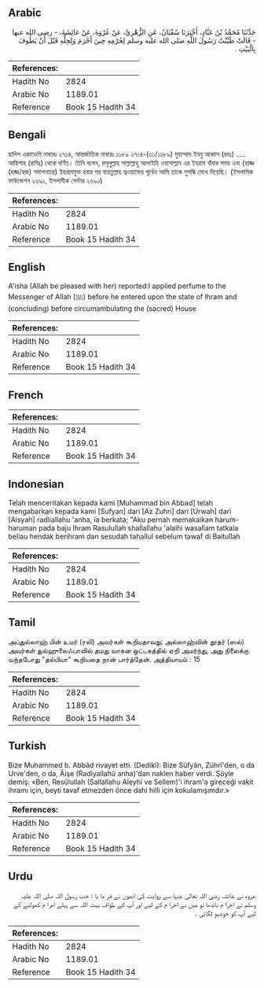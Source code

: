 ## Arabic


<div dir="rtl" lang="ar" style={{fontSize:'larger',backgroundColor:'#f8f9fa',padding:20}}>
حَدَّثَنَا مُحَمَّدُ بْنُ عَبَّادٍ، أَخْبَرَنَا سُفْيَانُ، عَنِ الزُّهْرِيِّ، عَنْ عُرْوَةَ، عَنْ عَائِشَةَ، - رضى الله عنها - قَالَتْ طَيَّبْتُ رَسُولَ اللَّهِ صلى الله عليه وسلم لِحُرْمِهِ حِينَ أَحْرَمَ وَلِحِلِّهِ قَبْلَ أَنْ يَطُوفَ بِالْبَيْتِ ‏.‏
</div>
<div style={{backgroundColor:'#f8f9fa',padding:20, marginBottom: 10}}><table> <thead> <tr> <th>References:</th> <th></th> </tr> </thead> <tbody><tr><td>Hadith No</td><td>2824</td></tr><tr><td>Arabic No</td><td>1189.01</td></tr><tr><td>Reference</td><td>Book 15 Hadith 34</td></tr></tbody></table></div>

## Bengali


<div dir="ltr" lang="bn" style={{fontSize:'larger',backgroundColor:'#f8f9fa',padding:20}}>
হাদিস একাডেমি নাম্বারঃ ২৭১৪, আন্তর্জাতিক নাম্বারঃ ১১৮৯ ২৭১৪-(৩১/১১৮৯) মুহাম্মাদ ইবনু আব্বাস (রহঃ) ..... আয়িশাহ (রাযিঃ) থেকে বর্ণিত। তিনি বলেন, রসূলুল্লাহ সাল্লাল্লাহু আলাইহি ওয়াসাল্লাম এর ইহরাম বাঁধার সময় এবং (হাজ্জ (হজ্জ/হজ) সমাপনান্তে) ইহরামমুক্ত হবার পর বায়তুল্লাহ ত্বওয়াফের পূর্বেও আমি তাকে সুগন্ধি মেখে দিয়েছি। (ইসলামিক ফাউন্ডেশন ২৬৯১, ইসলামীক সেন্টার ২৬৯০)
</div>
<div style={{backgroundColor:'#f8f9fa',padding:20, marginBottom: 10}}><table> <thead> <tr> <th>References:</th> <th></th> </tr> </thead> <tbody><tr><td>Hadith No</td><td>2824</td></tr><tr><td>Arabic No</td><td>1189.01</td></tr><tr><td>Reference</td><td>Book 15 Hadith 34</td></tr></tbody></table></div>

## English


<div dir="ltr" lang="en" style={{fontSize:'larger',backgroundColor:'#f8f9fa',padding:20}}>
A'isha (Allah be pleased with her) reported:I applied perfume to the Messenger of Allah (ﷺ) before he entered upon the state of lhram and (concluding) before circumambulating the (sacred) House
</div>
<div style={{backgroundColor:'#f8f9fa',padding:20, marginBottom: 10}}><table> <thead> <tr> <th>References:</th> <th></th> </tr> </thead> <tbody><tr><td>Hadith No</td><td>2824</td></tr><tr><td>Arabic No</td><td>1189.01</td></tr><tr><td>Reference</td><td>Book 15 Hadith 34</td></tr></tbody></table></div>

## French


<div dir="ltr" lang="fr" style={{fontSize:'larger',backgroundColor:'#f8f9fa',padding:20}}>

</div>
<div style={{backgroundColor:'#f8f9fa',padding:20, marginBottom: 10}}><table> <thead> <tr> <th>References:</th> <th></th> </tr> </thead> <tbody><tr><td>Hadith No</td><td>2824</td></tr><tr><td>Arabic No</td><td>1189.01</td></tr><tr><td>Reference</td><td>Book 15 Hadith 34</td></tr></tbody></table></div>

## Indonesian


<div dir="ltr" lang="id" style={{fontSize:'larger',backgroundColor:'#f8f9fa',padding:20}}>
Telah menceritakan kepada kami [Muhammad bin Abbad] telah mengabarkan kepada kami [Sufyan] dari [Az Zuhri] dari [Urwah] dari [Aisyah] radliallahu 'anha, ia berkata; "Aku pernah memakaikan harum-haruman pada baju Ihram Rasulullah shallallahu 'alaihi wasallam tatkala beliau hendak berihram dan sesudah tahallul sebelum tawaf di Baitullah
</div>
<div style={{backgroundColor:'#f8f9fa',padding:20, marginBottom: 10}}><table> <thead> <tr> <th>References:</th> <th></th> </tr> </thead> <tbody><tr><td>Hadith No</td><td>2824</td></tr><tr><td>Arabic No</td><td>1189.01</td></tr><tr><td>Reference</td><td>Book 15 Hadith 34</td></tr></tbody></table></div>

## Tamil


<div dir="ltr" lang="ta" style={{fontSize:'larger',backgroundColor:'#f8f9fa',padding:20}}>
அப்துல்லாஹ் பின் உமர் (ரலி) அவர்கள் கூறியதாவது: அல்லாஹ்வின் தூதர் (ஸல்) அவர்கள் துல்ஹுலைஃபாவில் தமது வாகன ஒட்டகத்தில் ஏறி அமர்ந்து, அது நிலைக்கு வந்தபோது "தல்பியா" கூறியதை நான் பார்த்தேன். அத்தியாயம் : 15
</div>
<div style={{backgroundColor:'#f8f9fa',padding:20, marginBottom: 10}}><table> <thead> <tr> <th>References:</th> <th></th> </tr> </thead> <tbody><tr><td>Hadith No</td><td>2824</td></tr><tr><td>Arabic No</td><td>1189.01</td></tr><tr><td>Reference</td><td>Book 15 Hadith 34</td></tr></tbody></table></div>

## Turkish


<div dir="ltr" lang="tr" style={{fontSize:'larger',backgroundColor:'#f8f9fa',padding:20}}>
Bize Muhammed b. Abbâd rivayet etti. (Dediki): Bize Süfyân, Zührî'den, o da Urve'den, o da, Âişe (Radiyallahû anha)'dan naklen haber verdi. Şöyle demiş: «Ben, Resûlullah (Sallallahu Aleyhi ve Sellem)'i ihram'a gireceği vakit ihramı için, beyti tavaf etmezden önce dahi hilli için kokulamışımdır.»
</div>
<div style={{backgroundColor:'#f8f9fa',padding:20, marginBottom: 10}}><table> <thead> <tr> <th>References:</th> <th></th> </tr> </thead> <tbody><tr><td>Hadith No</td><td>2824</td></tr><tr><td>Arabic No</td><td>1189.01</td></tr><tr><td>Reference</td><td>Book 15 Hadith 34</td></tr></tbody></table></div>

## Urdu


<div dir="rtl" lang="ur" style={{fontSize:'larger',backgroundColor:'#f8f9fa',padding:20}}>
عروہ نے عائشہ رضی اللہ تعالیٰ عنہا سے روایت کی انھوں نے فر ما یا : جب رسول اللہ صلی اللہ علیہ وسلم نے احرا م باندھا تو میں نے احرا م کے لیے اور آپ کے طواف بیت اللہ سے پہلے اھرا م کھولنے کے لیے آپ کو خوشبو لگائی ۔
</div>
<div style={{backgroundColor:'#f8f9fa',padding:20, marginBottom: 10}}><table> <thead> <tr> <th>References:</th> <th></th> </tr> </thead> <tbody><tr><td>Hadith No</td><td>2824</td></tr><tr><td>Arabic No</td><td>1189.01</td></tr><tr><td>Reference</td><td>Book 15 Hadith 34</td></tr></tbody></table></div>